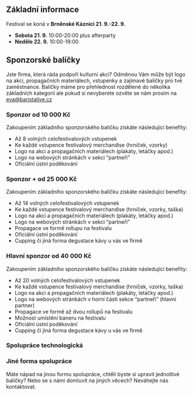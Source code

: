 ## Základní informace

Festival se koná v **Brněnské Káznici 21. 9.-22. 9.**

- **Sobota 21. 9.** 10:00-20:00 plus afterparty
- **Neděle 22. 9.** 10:00-19:00

## Sponzorské balíčky

Jste firma, která ráda podpoří kulturní akci? Odměnou Vám může být logo na akci, propagačních materiálech, vstupenky a zajímavé balíčky pro tvé zaměstnance. Balíčky máme pro přehlednost rozdělené do několika základních kategorií ale pokud si nevyberete ozvěte se nám prosím na eva@baristalive.cz

### Sponzor od 10 000 Kč

Zakoupením základního sponzorského balíčku získáte následující benefity:

- Až 8 volných celofestivalových vstupenek
- Ke každé vstupence festivalový merchandise (hrníček, vzorky)
- Logo na akci a propagačních materiálech (plakáty, letáčky apod.)
- Logo na webových stránkách v sekci “partneři”
- Oficiální ústní poděkování

### Sponzor + od 25 000 Kč

Zakoupením základního sponzorského balíčku získáte následující benefity:

- Až 14 volných celofestivalových vstupenek
- Ke každé vstupence festivalový merchandise (hrníček, vzorky, taška)
- Logo na akci a propagačních materiálech (plakáty, letáčky apod.)
- Logo na webových stránkách v sekci “partneři”
- Propagace ve formě rollupu na festivalu
- Oficiální ústní poděkování
- Cupping či jiná forma degustace kávy u vás ve firmě

### Hlavní sponzor od 40 000 Kč

Zakoupením základního sponzorského balíčku získáte následující benefity:

- Až 20 volných celofestivalových vstupenek
- Ke každé vstupence festivalový merchandise (hrníček, vzorky, taška)
- Logo na akci a propagačních materiálech (plakáty, letáčky apod.)
- Logo na webových stránkách v horní části sekce “partneři” (hlavní partner)
- Propagace ve formě až dvou rollupů na festivalu
- Možnost umístění baneru na festivalu
- Oficiální ústní poděkování
- Cupping či jiná forma degustace kávy u vás ve firmě

### Spolupráce technologická

### Jiné forma spolupráce

Máte nápad na jinou formu spolupráce, chtěli byste si upravit jednotlivé balíčky? Nebo se s námi domluvit na jiných věcech? Neváhejte nás kontaktovat.
